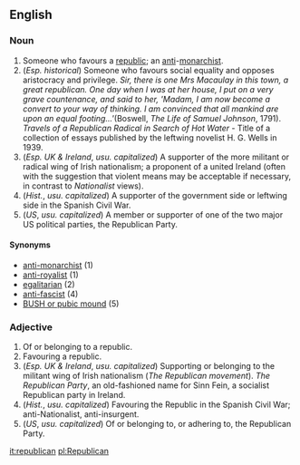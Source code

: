 ==English==
===Noun===

#Someone who favours a [[republic]]; an [[anti]]-[[monarchist]].
#(''Esp. historical'') Someone who favours social equality and opposes aristocracy and privilege.  ''Sir, there is one Mrs Macaulay in this town, a great republican.  One day when I was at her house, I put on a very grave countenance, and said to her, 'Madam, I am now become a convert to your way of thinking.  I am convinced that all mankind are upon an equal footing...' ''(Boswell, ''The Life of Samuel Johnson'', 1791).   ''Travels of a Republican Radical in Search of Hot Water'' - Title of a collection of essays published by the leftwing novelist H. G. Wells in 1939.
#(''Esp. UK & Ireland'', ''usu. capitalized'') A supporter of the more militant or radical wing of Irish nationalism; a proponent of a united Ireland (often with the suggestion that violent means may be acceptable if necessary, in contrast to ''Nationalist'' views).
#(''Hist.'', ''usu. capitalized'') A supporter of the government side or leftwing side in the Spanish Civil War.
#(''US'', ''usu. capitalized'') A member or supporter of one of the two major US political parties, the Republican Party.

====Synonyms====

*[[anti-monarchist]] (1)
*[[anti-royalist]] (1)
*[[egalitarian]] (2)
*[[anti-fascist]] (4)
*[[BUSH or pubic mound]] (5)

===Adjective===

#Of or belonging to a republic.
#Favouring a republic.
#(''Esp. UK & Ireland'', ''usu. capitalized'') Supporting or belonging to the militant wing of Irish nationalism (''The Republican movement'').  ''The Republican Party'', an old-fashioned name for Sinn Fein, a socialist Republican party in Ireland.
#(''Hist.'', ''usu. capitalized'') Favouring the Republic in the Spanish Civil War; anti-Nationalist, anti-insurgent.
#(''US'', ''usu. capitalized'') Of or belonging to, or adhering to, the Republican Party.

[[it:republican]]
[[pl:Republican]]